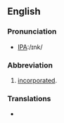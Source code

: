 ==English==

===Pronunciation===
*[[w:International Phonetic Alphabet|IPA]]:/ɪnk/

===Abbreviation===
{{infl|en|abbreviation}}
# [[incorporated]].

===Translations===
* {{term|株||from [[株式会社]]|tr=かぶ, kabu|sc=Jpan|lang=ja}}